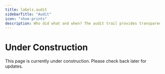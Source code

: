```yaml
---
title: labels.audit
sidebarTitle: "Audit"
icon: "shoe-prints"
description: Who did what and when? The audit trail provides transparency regarding data updates and changes in the Address Owner Labels dataset.
---
```


# Under Construction

This page is currently under construction. Please check back later for updates.